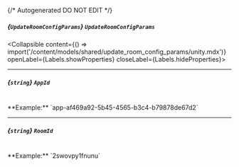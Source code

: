 {/* Autogenerated DO NOT EDIT  */}

##### *{`UpdateRoomConfigParams`}* `UpdateRoomConfigParams`
<Collapsible content={() => import('/content/models/shared/update_room_config_params/unity.mdx')} openLabel={Labels.showProperties} closeLabel={Labels.hideProperties}>
</Collapsible>

---
##### *{`string`}* `AppId`
<br/>
**Example:** `app-af469a92-5b45-4565-b3c4-b79878de67d2`

---
##### *{`string`}* `RoomId`
<br/>
**Example:** `2swovpy1fnunu`


